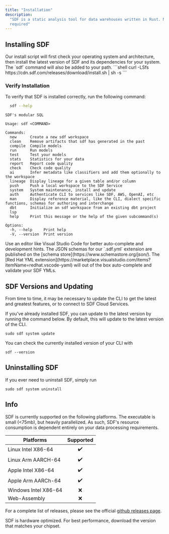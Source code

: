 ```yaml
---
title: "Installation"
description:
  "SDF is a static analysis tool for data warehouses written in Rust. No JVM
  required"
---
```


## Installing SDF

<Tabs>
  <Tab title="Binary Download">
    Our install script will first check your operating system and architecture,
    then install the latest version of SDF and its dependencies for your system.
    The `sdf` command will also be added to your path. 
    ```shell 
    curl -LSfs https://cdn.sdf.com/releases/download/install.sh | sh -s
    ```
  </Tab>
</Tabs>

### Verify Installation

To verify that SDF is installed correctly, run the following command:

```bash
  sdf --help
```

``` shell
SDF's modular SQL

Usage: sdf <COMMAND>

Commands:
  new      Create a new sdf workspace
  clean    Remove artifacts that sdf has generated in the past
  compile  Compile models
  run      Run models
  test     Test your models
  stats    Statistics for your data
  report   Report code quality
  check    Check code quality
  ai       Infer metadata like classifiers and add them optionally to the workspace
  lineage  Display lineage for a given table and/or column
  push     Push a local workspace to the SDF Service
  system   System maintenance, install and update
  auth     Authenticate CLI to services like SDF, AWS, OpenAI, etc
  man      Display reference material, like the CLI, dialect specific functions, schemas for authoring and interchange
  dbt      Initialize an sdf workspace from an existing dbt project
  lsp      
  help     Print this message or the help of the given subcommand(s)

Options:
  -h, --help     Print help
  -V, --version  Print version

```

<Tip>
Use an editor like Visual Studio Code for better auto-complete and development hints.
</Tip>
<Note>
The JSON schemas for our `.sdf.yml` extension are published on the [schema store](https://www.schemastore.org/json/). The [Red Hat YML extension](https://marketplace.visualstudio.com/items?itemName=redhat.vscode-yaml) will out of the box auto-complete and validate your SDF YMLs.
</Note>

## SDF Versions and Updating

From time to time, it may be necessary to update the CLI to get the latest and
greatest features, or to connect to SDF Cloud Services.

If you've already installed SDF, you can update to the latest version by running
the command below. By default, this will update to the latest version of the
CLI.

```shell
sudo sdf system update
```

You can check the currently installed version of your CLI with

```shell
sdf --version
```

## Uninstalling SDF

If you ever need to uninstall SDF, simply run

```shell
sudo sdf system uninstall
```

## Info

SDF is currently supported on the following platforms. The executable is small
(\<75mb), but heavily parallelized. As such, SDF's resource consumption is
dependent entirely on your data processing requirements.

| Platforms            | Supported |
| -------------------- | :-------: |
| Linux Intel X86-64   |    ✔️     |
| Linux Arm AARCH-64   |    ✔️     |
| Apple Intel X86-64   |    ✔️     |
| Apple Arm AARCh-64   |    ✔️     |
| Windows Intel X86-64 |    ❌     |
| Web-Assembly         |    ❌     |

For a complete list of releases, please see the official
[github releases page](https://github.com/sdf-labs/sdf-cli/releases).

<Tip>
  SDF is hardware optimized. For best performance, download the version that
  matches your chipset.
</Tip>

